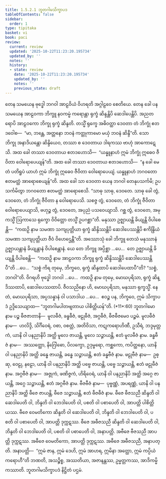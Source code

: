 ```yaml
---
title: 1.5.2.1 ဘူတဂါမသိက္ခာပဒ
tableOfContents: false
sidebar:
  order: 1
type: tipitaka
basket: vi
book: paci
review:
  current: review
  updated: '2025-10-22T11:23:20.195734'
  updated_by: ''
  notes: ''
  history:
  - state: review
    date: '2025-10-22T11:23:20.195734'
    updated_by: ''
    notes: ''
    previous_state: draft
---
```



<ReviewStatus review={frontmatter.review} showDetails={true} />

<HypothesisAnnotation frontmatter={frontmatter} />

<DynamicBreadcrumb />

<Division number="89" book="paci" e="ch" v="2" p="51">

<Paragraph number="338" book="paci">
တေန သမယေန ဗုဒ္ဓေါ ဘဂဝါ အာဠဝိယံ ဝိဟရတိ အဂ္ဂါဠဝေ စေတိယေ. တေန ခေါ ပန သမယေန အာဠဝကာ ဘိက္ခူ နဝကမ္မံ ကရောန္တာ ရုက္ခံ ဆိန္ဒန္တိပိ ဆေဒါပေန္တိပိ. အညတရောပိ အာဠဝကော ဘိက္ခု ရုက္ခံ ဆိန္ဒတိ. တသ္မိံ ရုက္ခေ အဓိဝတ္ထာ ဒေဝတာ တံ ဘိက္ခုံ ဧတဒဝေါစ—  “မာ, ဘန္တေ, အတ္တနော ဘဝနံ ကတ္တုကာမော မယှံ ဘဝနံ ဆိန္ဒီ”တိ. သော ဘိက္ခု အနာဒိယန္တော ဆိန္ဒိယေဝ, တဿာ စ ဒေဝတာယ ဒါရကဿ ဗာဟုံ အာကောဋေသိ. အထ ခေါ တဿာ ဒေဝတာယ ဧတဒဟောသိ—  “ယန္နူနာဟံ ဣမံ ဘိက္ခုံ ဣဓေဝ ဇီဝိတာ ဝေါရောပေယျန်”တိ. အထ ခေါ တဿာ ဒေဝတာယ ဧတဒဟောသိ—  “န ခေါ မေတံ ပတိရူပံ ယာဟံ ဣမံ ဘိက္ခုံ ဣဓေဝ ဇီဝိတာ ဝေါရောပေယျံ. ယန္နူနာဟံ ဘဂဝတော ဧတမတ္ထံ အာရောစေယျန်”တိ. အထ ခေါ သာ ဒေဝတာ ယေန ဘဂဝါ တေနုပသင်္ကမိ; ဥပသင်္ကမိတွာ ဘဂဝတော ဧတမတ္ထံ အာရောစေသိ. “သာဓု သာဓု, ဒေဝတေ. သာဓု ခေါ တွံ, ဒေဝတေ, တံ ဘိက္ခုံ ဇီဝိတာ န ဝေါရောပေသိ. သစဇ္ဇ တွံ, ဒေဝတေ, တံ ဘိက္ခုံ ဇီဝိတာ ဝေါရောပေယျာသိ, ဗဟုဉ္စ တွံ, ဒေဝတေ, အပုညံ ပသဝေယျာသိ. ဂစ္ဆ တွံ, ဒေဝတေ, အမုကသ္မိံ ဩကာသေ ရုက္ခော ဝိဝိတ္တော တသ္မိံ ဥပဂစ္ဆာ”တိ. မနုဿာ ဥဇ္ဈာယန္တိ ခိယျန္တိ ဝိပါစေန္တိ—  “ကထဉှိ နာမ သမဏာ သကျပုတ္တိယာ ရုက္ခံ ဆိန္ဒိဿန္တိပိ ဆေဒါပေဿန္တိပိ ဧကိန္ဒြိယံ သမဏာ သကျပုတ္တိယာ ဇီဝံ ဝိဟေဌေန္တီ”တိ.
</Paragraph>

<Paragraph number="339" book="paci">
အဿောသုံ ခေါ ဘိက္ခူ တေသံ မနုဿာနံ ဥဇ္ဈာယန္တာနံ ခိယျန္တာနံ ဝိပါစေန္တာနံ. ယေ တေ ဘိက္ခူ အပ္ပိစ္ဆာ …ပေ…  တေ ဥဇ္ဈာယန္တိ ခိယျန္တိ ဝိပါစေန္တိ—  “ကထဉှိ နာမ အာဠဝကာ ဘိက္ခူ ရုက္ခံ ဆိန္ဒိဿန္တိပိ ဆေဒါပေဿန္တိပီ”တိ …ပေ…  “သစ္စံ ကိရ တုမှေ, ဘိက္ခဝေ, ရုက္ခံ ဆိန္ဒထာပိ ဆေဒါပေထာပီ”တိ? “သစ္စံ, ဘဂဝါ”တိ. ဝိဂရဟိ ဗုဒ္ဓေါ ဘဂဝါ …ပေ…  ကထဉှိ နာမ တုမှေ, မောဃပုရိသာ, ရုက္ခံ ဆိန္ဒိဿထာပိ, ဆေဒါပေဿထာပိ. ဇီဝသညိနော ဟိ, မောဃပုရိသာ, မနုဿာ ရုက္ခသ္မိံ. နေတံ, မောဃပုရိသာ, အပ္ပသန္နာနံ ဝါ ပသာဒါယ …ပေ…  ဧဝဉ္စ ပန, ဘိက္ခဝေ, ဣမံ သိက္ခာပဒံ ဥဒ္ဒိသေယျာထ—
</Paragraph>

</Division>
<Division number="90" book="paci" e="ch" v="2" p="52">

<Paragraph number="340" book="paci">
<Emphasis>“ဘူတဂါမပါတဗျတာယ ပါစိတ္တိယန်”</Emphasis>တိ. (*11*:<Emphasis>60</Emphasis>)
</Paragraph>

</Division>
<Division number="91" book="paci" e="ch" v="2" p="52">

<Paragraph number="341" book="paci">
<Emphasis>ဘူတဂါမော</Emphasis> နာမ ပဉ္စ ဗီဇဇာတာနိ—  မူလဗီဇံ, ခန္ဓဗီဇံ, ဖဠုဗီဇံ, အဂ္ဂဗီဇံ, ဗီဇဗီဇမေဝ ပဉ္စမံ.
</Paragraph>

<Paragraph number="342" book="paci">
<Emphasis>မူလဗီဇံ</Emphasis> နာမ—  ဟလိဒ္ဒိ, သိင်္ဂိဝေရံ, ဝစာ, ဝစတ္တံ, အတိဝိသာ, ကဋုကရောဟိဏီ, ဥသီရံ, ဘဒ္ဒမုတ္တကံ, ယာနိ ဝါ ပနညာနိပိ အတ္ထိ မူလေ ဇာယန္တိ, မူလေ သဉ္ဇာယန္တိ, ဧတံ မူလဗီဇံ နာမ.
</Paragraph>

<Paragraph number="343" book="paci">
<Emphasis>ခန္ဓဗီဇံ</Emphasis> နာမ—  အဿတ္ထော, နိဂြေါဓော, ပိလက္ခော, ဥဒုမ္ဗရော, ကစ္ဆကော, ကပိတ္ထနော, ယာနိ ဝါ ပနညာနိပိ အတ္ထိ ခန္ဓေ ဇာယန္တိ, ခန္ဓေ သဉ္ဇာယန္တိ, ဧတံ ခန္ဓဗီဇံ နာမ.
</Paragraph>

<Paragraph number="344" book="paci">
<Emphasis>ဖဠုဗီဇံ</Emphasis> နာမ—  ဥစ္ဆု, ဝေဠု, နဠော, ယာနိ ဝါ ပနညာနိပိ အတ္ထိ ပဗ္ဗေ ဇာယန္တိ, ပဗ္ဗေ သဉ္ဇာယန္တိ, ဧတံ ဖဠုဗီဇံ နာမ.
</Paragraph>

<Paragraph number="345" book="paci">
<Emphasis>အဂ္ဂဗီဇံ</Emphasis> နာမ—  အဇ္ဇုကံ, ဖဏိဇ္ဇကံ, ဟိရိဝေရံ, ယာနိ ဝါ ပနညာနိပိ အတ္ထိ အဂ္ဂေ ဇာယန္တိ, အဂ္ဂေ သဉ္ဇာယန္တိ, ဧတံ အဂ္ဂဗီဇံ နာမ.
</Paragraph>

<Paragraph number="346" book="paci">
<Emphasis>ဗီဇဗီဇံ</Emphasis> နာမ—  ပုဗ္ဗဏ္ဏံ, အပရဏ္ဏံ, ယာနိ ဝါ ပနညာနိပိ အတ္ထိ ဗီဇေ ဇာယန္တိ, ဗီဇေ သဉ္ဇာယန္တိ, ဧတံ ဗီဇဗီဇံ နာမ.
</Paragraph>

</Division>
<Division number="92" book="paci" e="ch" v="2" p="52">

<Paragraph number="347" book="paci">
ဗီဇေ ဗီဇသညီ ဆိန္ဒတိ ဝါ ဆေဒါပေတိ ဝါ, ဘိန္ဒတိ ဝါ ဘေဒါပေတိ ဝါ, ပစတိ ဝါ ပစာပေတိ ဝါ, အာပတ္တိ ပါစိတ္တိယဿ. ဗီဇေ ဝေမတိကော ဆိန္ဒတိ ဝါ ဆေဒါပေတိ ဝါ, ဘိန္ဒတိ ဝါ ဘေဒါပေတိ ဝါ, ပစတိ ဝါ ပစာပေတိ ဝါ, အာပတ္တိ ဒုက္ကဋဿ. ဗီဇေ အဗီဇသညီ ဆိန္ဒတိ ဝါ ဆေဒါပေတိ ဝါ, ဘိန္ဒတိ ဝါ ဘေဒါပေတိ ဝါ, ပစတိ ဝါ ပစာပေတိ ဝါ, အနာပတ္တိ. အဗီဇေ ဗီဇသညီ အာပတ္တိ ဒုက္ကဋဿ. အဗီဇေ ဝေမတိကော, အာပတ္တိ ဒုက္ကဋဿ. အဗီဇေ အဗီဇသညီ, အနာပတ္တိ.
</Paragraph>

</Division>
<Division number="93" book="paci" e="ch" v="2" p="52">

<Paragraph number="348" book="paci">
အနာပတ္တိ—  “ဣမံ ဇာန, ဣမံ ဒေဟိ, ဣမံ အာဟရ, ဣမိနာ အတ္ထော, ဣမံ ကပ္ပိယံ ကရောဟီ”တိ ဘဏတိ, အသဉ္စိစ္စ, အဿတိယာ, အဇာနန္တဿ, ဥမ္မတ္တကဿ, အာဒိကမ္မိကဿာတိ.

</Paragraph>
</Division>

<Paragraph number="349" type="center" book="paci">
ဘူတဂါမသိက္ခာပဒံ နိဋ္ဌိတံ ပဌမံ.
</Paragraph>